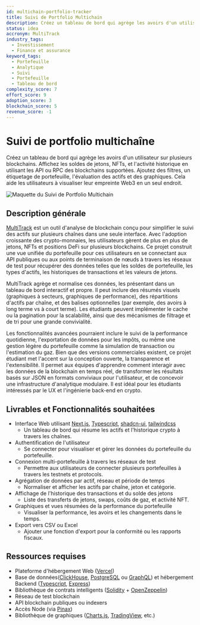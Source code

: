 ```yaml
---
id: multichain-portfolio-tracker
title: Suivi de Portfolio Multichain
description: Créez un tableau de bord qui agrège les avoirs d'un utilisateur sur plusieurs blockchains. Affichez les soldes de jetons, NFTs, et l'activité historique en utilisant les API ou RPC des blockchains supportées. Ajoutez des filtres, un étiquetage de portefeuille, l'évaluation des actifs et des graphiques. Cela aide les utilisateurs à visualiser leur empreinte Web3 en un seul endroit.
status: idea
accronym: MultiTrack
industry_tags:
  - Investissement
  - Finance et assurance
keyword_tags:
  - Portefeuille
  - Analytique
  - Suivi
  - Portefeuille
  - Tableau de bord
complexity_score: 7
effort_score: 9
adoption_score: 3
blockchain_score: 5
revenue_score: -1
---
```


# Suivi de portfolio multichaîne

Créez un tableau de bord qui agrège les avoirs d'un utilisateur sur plusieurs blockchains. Affichez les soldes de jetons, NFTs, et l'activité historique en utilisant les API ou RPC des blockchains supportées. Ajoutez des filtres, un étiquetage de portefeuille, l'évaluation des actifs et des graphiques. Cela aide les utilisateurs à visualiser leur empreinte Web3 en un seul endroit.

![Maquette du Suivi de Portfolio Multichain](/images/project/multichain-portfolio-tracker.jpg)

## Description générale

[MultiTrack](https://multitrack.monark.io) est un outil d'analyse de blockchain conçu pour simplifier le suivi des actifs sur plusieurs chaînes dans une seule interface. Avec l'adoption croissante des crypto-monnaies, les utilisateurs gèrent de plus en plus de jetons, NFTs et positions DeFi sur plusieurs blockchains. Ce projet construit une vue unifiée du portefeuille pour ces utilisateurs en se connectant aux API publiques ou aux points de terminaison de nœuds à travers les réseaux de test pour récupérer des données telles que les soldes de portefeuille, les types d'actifs, les historiques de transactions et les valeurs de jetons.

MultiTrack agrège et normalise ces données, les présentant dans un tableau de bord interactif et propre. Il peut inclure des résumés visuels (graphiques à secteurs, graphiques de performance), des répartitions d'actifs par chaîne, et des balises optionnelles (par exemple, des avoirs à long terme vs à court terme). Les étudiants peuvent implémenter le cache ou la pagination pour la scalabilité, ainsi que des mécanismes de filtrage et de tri pour une grande convivialité.

Les fonctionnalités avancées pourraient inclure le suivi de la performance quotidienne, l'exportation de données pour les impôts, ou même une gestion légère du portefeuille comme la simulation de transaction ou l'estimation du gaz. Bien que des versions commerciales existent, ce projet étudiant met l'accent sur la conception ouverte, la transparence et l'extensibilité. Il permet aux équipes d'apprendre comment interagir avec les données de la blockchain en temps réel, de transformer les résultats basés sur JSON en formats conviviaux pour l'utilisateur, et de concevoir une infrastructure d'analytique modulaire. Il est idéal pour les étudiants intéressés par le UX et l'ingénierie back-end en crypto.

## Livrables et Fonctionnalités souhaitées

- Interface Web utilisant [Next.js](https://nextjs.org/), [Typescript](https://www.typescriptlang.org/), [shadcn-ui](https://ui.shadcn.com/), [tailwindcss](https://tailwindcss.com/)
    - Un tableau de bord qui résume les actifs et l'historique crypto à travers les chaînes.
- Authentification de l'utilisateur 
    - Se connecter pour visualiser et gérer les données du portefeuille du portefeuille.
- Connexion multi-portefeuille à travers les réseaux de test
    - Permettre aux utilisateurs de connecter plusieurs portefeuilles à travers les testnets et protocols.
- Agrégation de données par actif, réseau et période de temps
    - Normaliser et afficher les actifs par chaîne, jeton et catégorie.
- Affichage de l'historique des transactions et du solde des jetons
    - Liste des transferts de jetons, swaps, coûts de gaz, et activité NFT.
- Graphiques et vues résumées de la performance du portefeuille
    - Visualiser la performance, les avoirs et les changements dans le temps.
- Export vers CSV ou Excel
    - Ajouter une fonction d'export pour la conformité ou les rapports fiscaux.

## Ressources requises

- Plateforme d'hébergement Web ([Vercel](https://www.vercel.com/))
- Base de données([ClickHouse](https://clickhouse.com/), [PostgreSQL](https://www.postgresql.org/) ou [GraphQL](https://graphql.org/)) et hébergement Backend ([Typescript](https://www.typescriptlang.org/), [Express](https://expressjs.com/))
- Bibliothèque de contrats intelligents ([Solidity](https://soliditylang.org/) + [OpenZeppelin](https://www.openzeppelin.com/))
- Réseau de test blockchain
- API blockchain publiques ou indexers
- Accès Node (via [Pinax](https://pinax.network))
- Bibliothèque de graphiques ([Charts.js](https://www.chartjs.org/), [TradingView](https://www.tradingview.com/lightweight-charts/), etc.)
